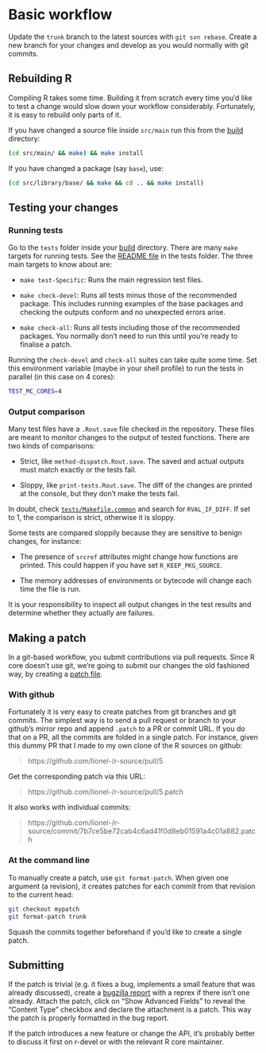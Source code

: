 
# Basic workflow

Update the `trunk` branch to the latest sources with `git svn rebase`. Create a new branch for your changes and develop as you would normally with git commits.


## Rebuilding R

Compiling R takes some time. Building it from scratch every time you'd like to test a change would slow down your workflow considerably. Fortunately, it is easy to rebuild only parts of it.

If you have changed a source file inside `src/main` run this from the [build](#sec:build) directory:

```sh
(cd src/main/ && make) && make install
```

If you have changed a package (say `base`), use:

```sh
(cd src/library/base/ && make && cd .. && make install)
```


## Testing your changes

### Running tests

Go to the `tests` folder inside your [build](#sec:build) directory. There are many `make` targets for running tests. See the [README file](https://github.com/wch/r-source/tree/trunk/tests) in the tests folder. The three main targets to know about are:

- `make test-Specific`: Runs the main regression test files.

- `make check-devel`: Runs all tests minus those of the recommended package. This includes running examples of the base packages and checking the outputs conform and no unexpected errors arise.

- `make check-all`: Runs all tests including those of the recommended packages. You normally don't need to run this until you're ready to finalise a patch.

Running the `check-devel` and `check-all` suites can take quite some time. Set this environment variable (maybe in your shell profile) to run the tests in parallel (in this case on 4 cores):

```sh
TEST_MC_CORES=4
```


### Output comparison

Many test files have a `.Rout.save` file checked in the repository. These files are meant to monitor changes to the output of tested functions. There are two kinds of comparisons:

- Strict, like `method-dispatch.Rout.save`. The saved and actual outputs must match exactly or the tests fail.

- Sloppy, like `print-tests.Rout.save`. The diff of the changes are printed at the console, but they don't make the tests fail.

In doubt, check [`tests/Makefile.common`](https://github.com/wch/r-source/blob/trunk/tests/Makefile.common) and search for `RVAL_IF_DIFF`. If set to 1, the comparison is strict, otherwise it is sloppy.

Some tests are compared sloppily because they are sensitive to benign changes, for instance:

- The presence of `srcref` attributes might change how functions are printed. This could happen if you have set `R_KEEP_PKG_SOURCE`.

- The memory addresses of environments or bytecode will change each time the file is run.

It is your responsibility to inspect all output changes in the test results and determine whether they actually are failures.


## Making a patch

In a git-based workflow, you submit contributions via pull requests. Since R core doesn't use git, we're going to submit our changes the old fashioned way, by creating a [patch file](https://en.wikipedia.org/wiki/Patch_%28Unix%29).


### With github

Fortunately it is very easy to create patches from git branches and git commits. The simplest way is to send a pull request or branch to your github's mirror repo and append `.patch` to a PR or commit URL. If you do that on a PR, all the commits are folded in a single patch. For instance, given this dummy PR that I made to my own clone of the R sources on github:

> https://github.com/lionel-/r-source/pull/5

Get the corresponding patch via this URL:

> https://github.com/lionel-/r-source/pull/5.patch

It also works with individual commits:

> https://github.com/lionel-/r-source/commit/7b7ce5be72cab4c6ad41f0d8eb01591a4c01a882.patch


### At the command line

To manually create a patch, use `git format-patch`. When given one argument (a revision), it creates patches for each commit from that revision to the current head:

```sh
git checkout mypatch
git format-patch trunk
```

Squash the commits together beforehand if you'd like to create a single patch.


## Submitting

If the patch is trivial (e.g. it fixes a bug, implements a small feature that was already discussed), create a [bugzilla report](https://bugs.r-project.org) with a reprex if there isn't one already. Attach the patch, click on "Show Advanced Fields" to reveal the "Content Type" checkbox and declare the attachment is a patch. This way the patch is properly formatted in the bug report.

If the patch introduces a new feature or change the API, it's probably better to discuss it first on r-devel or with the relevant R core maintainer.
